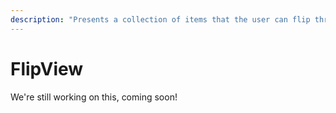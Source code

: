 ---
description: "Presents a collection of items that the user can flip through, one item at a time."
---

# FlipView

We're still working on this, coming soon!